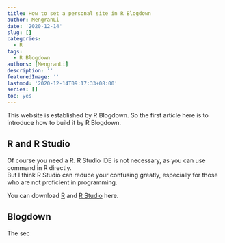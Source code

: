 ```yaml
---
title: How to set a personal site in R Blogdown
author: MengranLi
date: '2020-12-14'
slug: []
categories:
  - R
tags:
  - R Blogdown
authors: [MengranLi]
description: ''
featuredImage: ''
lastmod: '2020-12-14T09:17:33+08:00'
series: []
toc: yes
---
```


This website is established by R Blogdown. So the first article here is to introduce how to build it by R Blogdown.

## R and R Studio
Of course you need a R. R Studio IDE is not necessary, as you can use command in R directly.  
But I think R Studio can reduce your confusing greatly, especially for those who are not proficient in programming.

You can download [R](<https://cran.r-project.org/bin/windows/base/>) and [R Studio](https://www.baidu.com/link?url=wvLDPhdBNMS_sRtEAVnbAh1fvhypiu4zgSc_xjpTC00u4CJLxtlUElh7GhKDoYpScTUcMbnRwJ5MyOY_UauPEq&wd=&eqid=dedd20a80013a2a6000000025fd6bfed) here.

## Blogdown
The sec







